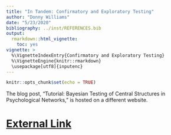 ```yaml
---
title: "In Tandem: Confirmatory and Exploratory Testing"
author: "Donny Williams"
date: "5/23/2020"
bibliography: ../inst/REFERENCES.bib
output: 
  rmarkdown::html_vignette:
    toc: yes
vignette: >
  %\VignetteIndexEntry{Confirmatory and Exploratory Testing}
  %\VignetteEngine{knitr::rmarkdown}
  \usepackage[utf8]{inputenc}
---
```


```r
knitr::opts_chunk$set(echo = TRUE)
```



The blog post, "Tutorial: Bayesian Testing of Central Structures in Psychological Networks," is hosted on a different website.

# <i class="fas fa-external-link-square-alt"></i> [External Link](https://josue.rbind.io/post/tutorial-bayesian-testing/)
